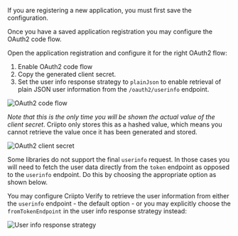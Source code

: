 If you are registering a new application, you must first save the configuration.

Once you have a saved application registration you may configure the OAuth2 code flow. 

Open the application registration and configure it for the right OAuth2 flow:

1. Enable OAuth2 code flow
2. Copy the generated client secret. 
3. Set the user info response strategy to `plainJson` to enable retrieval of plain JSON user information from the `/oauth2/userinfo` endpoint.


<img src={codeFlow} alt="OAuth2 code flow" />

_Note that this is the only time you will be shown the actual value of the client secret_. Criipto only stores this as a hashed value, which means you cannot retrieve the value once it has been generated and stored.


<img src={clientSecret} alt="OAuth2 client secret" />

<Highlight icon="file-lines">

Some libraries do not support the final `userinfo` request. In those cases you will need to fetch the user data directly from the `token` endpoint as opposed to the `userinfo` endpoint. Do this by choosing the appropriate option as shown below.

</Highlight>

You may configure Criipto Verify  to retrieve the user information from  either the `userinfo` endpoint - the default option - or you may explicitly choose the `fromTokenEndpoint` in the user info response strategy instead:


<img src={userinfo} alt="User info response strategy" />


